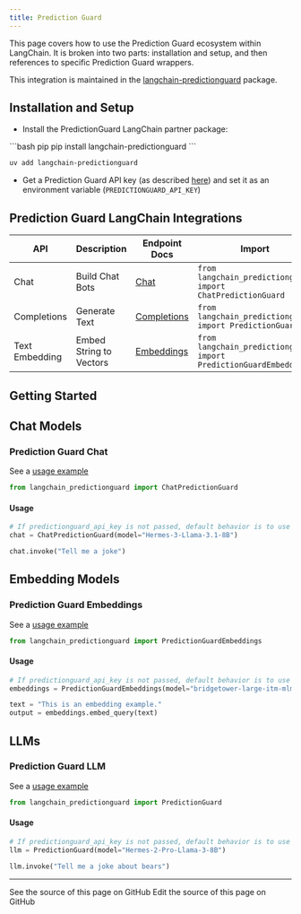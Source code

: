 ```yaml
---
title: Prediction Guard
---
```


This page covers how to use the Prediction Guard ecosystem within LangChain.
It is broken into two parts: installation and setup, and then references to specific Prediction Guard wrappers.

This integration is maintained in the [langchain-predictionguard](https://github.com/predictionguard/langchain-predictionguard)
package.

## Installation and Setup

- Install the PredictionGuard LangChain partner package:

<CodeGroup>
```bash pip
pip install langchain-predictionguard
```

```bash uv
uv add langchain-predictionguard
```
</CodeGroup>

- Get a Prediction Guard API key (as described [here](https://docs.predictionguard.com/)) and set it as an environment variable (`PREDICTIONGUARD_API_KEY`)

## Prediction Guard LangChain Integrations
|API|Description|Endpoint Docs| Import                                                  | Example Usage                                                                 |
|---|---|---|---------------------------------------------------------|-------------------------------------------------------------------------------|
|Chat|Build Chat Bots|[Chat](https://docs.predictionguard.com/api-reference/api-reference/chat-completions)| `from langchain_predictionguard import ChatPredictionGuard` | [ChatPredictionGuard.ipynb](/oss/python/integrations/chat/predictionguard)             |
|Completions|Generate Text|[Completions](https://docs.predictionguard.com/api-reference/api-reference/completions)| `from langchain_predictionguard import PredictionGuard` | [PredictionGuard.ipynb](/oss/python/integrations/llms/predictionguard)                     |
|Text Embedding|Embed String to Vectors|[Embeddings](https://docs.predictionguard.com/api-reference/api-reference/embeddings)| `from langchain_predictionguard import PredictionGuardEmbeddings` | [PredictionGuardEmbeddings.ipynb](/oss/python/integrations/text_embedding/predictionguard) |

## Getting Started

## Chat Models

### Prediction Guard Chat

See a [usage example](/oss/python/integrations/chat/predictionguard)

```python
from langchain_predictionguard import ChatPredictionGuard
```

#### Usage

```python
# If predictionguard_api_key is not passed, default behavior is to use the `PREDICTIONGUARD_API_KEY` environment variable.
chat = ChatPredictionGuard(model="Hermes-3-Llama-3.1-8B")

chat.invoke("Tell me a joke")
```

## Embedding Models

### Prediction Guard Embeddings

See a [usage example](/oss/python/integrations/text_embedding/predictionguard)

```python
from langchain_predictionguard import PredictionGuardEmbeddings
```

#### Usage
```python
# If predictionguard_api_key is not passed, default behavior is to use the `PREDICTIONGUARD_API_KEY` environment variable.
embeddings = PredictionGuardEmbeddings(model="bridgetower-large-itm-mlm-itc")

text = "This is an embedding example."
output = embeddings.embed_query(text)
```

## LLMs

### Prediction Guard LLM

See a [usage example](/oss/python/integrations/llms/predictionguard)

```python
from langchain_predictionguard import PredictionGuard
```

#### Usage
```python
# If predictionguard_api_key is not passed, default behavior is to use the `PREDICTIONGUARD_API_KEY` environment variable.
llm = PredictionGuard(model="Hermes-2-Pro-Llama-3-8B")

llm.invoke("Tell me a joke about bears")
```

---

<CardGroup cols={2}>
  <Card title="View Source" icon="eye" href="https://github.com/langchain-ai/docs/blob/main/src/oss/python/integrations/providers/predictionguard.mdx">
    See the source of this page on GitHub
  </Card>
  <Card title="Edit Source" icon="pen-to-square" href="https://github.com/langchain-ai/docs/edit/main/src/oss/python/integrations/providers/predictionguard.mdx">
    Edit the source of this page on GitHub
  </Card>
</CardGroup>
